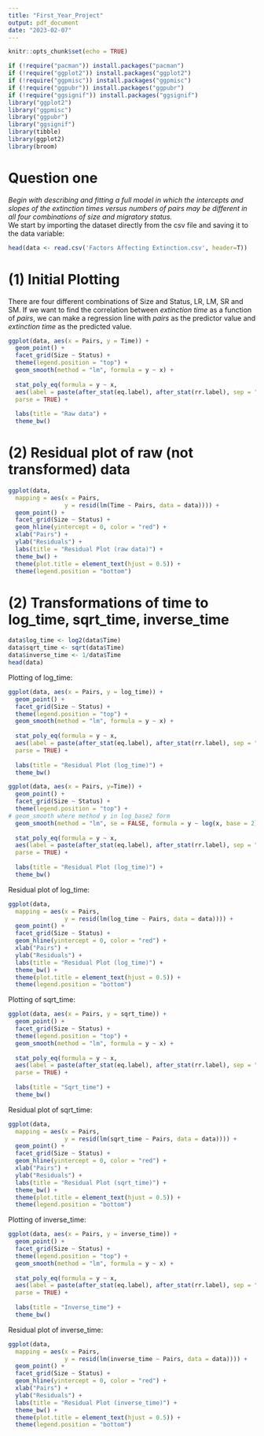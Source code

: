 ```yaml
---
title: "First_Year_Project"
output: pdf_document
date: "2023-02-07"
---
```


```r
knitr::opts_chunk$set(echo = TRUE)
```

```r
if (!require("pacman")) install.packages("pacman")
if (!require("ggplot2")) install.packages("ggplot2")
if (!require("ggpmisc")) install.packages("ggpmisc")
if (!require("ggpubr")) install.packages("ggpubr")
if (!require("ggsignif")) install.packages("ggsignif")
library("ggplot2")
library("ggpmisc")
library("ggpubr")
library("ggsignif")
library(tibble)
library(ggplot2)
library(broom)
```

# Question one

*Begin with describing and fitting a full model in which the intercepts and slopes of the extinction times versus numbers of pairs may be different in all four combinations of size and migratory status.*\
We start by importing the dataset directly from the csv file and saving it to the data variable:

```r
head(data <- read.csv('Factors Affecting Extinction.csv', header=T))
```

# (1) Initial Plotting

There are four different combinations of Size and Status, LR, LM, SR and SM. If we want to find the correlation between *extinction time* as a function of *pairs*, we can make a regression line with *pairs* as the predictor value and *extinction time* as the predicted value.

```r
ggplot(data, aes(x = Pairs, y = Time)) +
  geom_point() +
  facet_grid(Size ~ Status) +
  theme(legend.position = "top") +
  geom_smooth(method = "lm", formula = y ~ x) +
  
  stat_poly_eq(formula = y ~ x,
  aes(label = paste(after_stat(eq.label), after_stat(rr.label), sep = "~~~")),
  parse = TRUE) +
  
  labs(title = "Raw data") +
  theme_bw()
```

# (2) Residual plot of raw (not transformed) data

```r
ggplot(data,
  mapping = aes(x = Pairs,
                y = resid(lm(Time ~ Pairs, data = data)))) +
  geom_point() +
  facet_grid(Size ~ Status) +
  geom_hline(yintercept = 0, color = "red") +
  xlab("Pairs") +
  ylab("Residuals") +
  labs(title = "Residual Plot (raw data)") +
  theme_bw() +
  theme(plot.title = element_text(hjust = 0.5)) +
  theme(legend.position = "bottom")
```

# (2) Transformations of time to log_time, sqrt_time, inverse_time

```r
data$log_time <- log2(data$Time)
data$sqrt_time <- sqrt(data$Time)
data$inverse_time <- 1/data$Time
head(data)
```

Plotting of log_time:

```r
ggplot(data, aes(x = Pairs, y = log_time)) +
  geom_point() +
  facet_grid(Size ~ Status) +
  theme(legend.position = "top") +
  geom_smooth(method = "lm", formula = y ~ x) +
  
  stat_poly_eq(formula = y ~ x,
  aes(label = paste(after_stat(eq.label), after_stat(rr.label), sep = "~~~")),
  parse = TRUE) +
  
  labs(title = "Residual Plot (log_time)") +
  theme_bw()
```

```r
ggplot(data, aes(x = Pairs, y=Time)) +
  geom_point() +
  facet_grid(Size ~ Status) +
  theme(legend.position = "top") +
# geom_smooth where method y in log_base2 form
  geom_smooth(method = "lm", se = FALSE, formula = y ~ log(x, base = 2)) +
  
  stat_poly_eq(formula = y ~ x,
  aes(label = paste(after_stat(eq.label), after_stat(rr.label), sep = "~~~")),
  parse = TRUE) +
  
  labs(title = "Residual Plot (log_time)") +
  theme_bw()
```


Residual plot of log_time:

```r
ggplot(data,
  mapping = aes(x = Pairs,
                y = resid(lm(log_time ~ Pairs, data = data)))) +
  geom_point() +
  facet_grid(Size ~ Status) +
  geom_hline(yintercept = 0, color = "red") +
  xlab("Pairs") +
  ylab("Residuals") +
  labs(title = "Residual Plot (log_time)") +
  theme_bw() +
  theme(plot.title = element_text(hjust = 0.5)) +
  theme(legend.position = "bottom")
```

Plotting of sqrt_time:

```r
ggplot(data, aes(x = Pairs, y = sqrt_time)) +
  geom_point() +
  facet_grid(Size ~ Status) +
  theme(legend.position = "top") +
  geom_smooth(method = "lm", formula = y ~ x) +
  
  stat_poly_eq(formula = y ~ x,
  aes(label = paste(after_stat(eq.label), after_stat(rr.label), sep = "~~~")),
  parse = TRUE) +
  
  labs(title = "Sqrt_time") +
  theme_bw()
```

Residual plot of sqrt_time:

```r
ggplot(data,
  mapping = aes(x = Pairs,
                y = resid(lm(sqrt_time ~ Pairs, data = data)))) +
  geom_point() +
  facet_grid(Size ~ Status) +
  geom_hline(yintercept = 0, color = "red") +
  xlab("Pairs") +
  ylab("Residuals") +
  labs(title = "Residual Plot (sqrt_time)") +
  theme_bw() +
  theme(plot.title = element_text(hjust = 0.5)) +
  theme(legend.position = "bottom")
```

Plotting of inverse_time:

```r
ggplot(data, aes(x = Pairs, y = inverse_time)) +
  geom_point() +
  facet_grid(Size ~ Status) +
  theme(legend.position = "top") +
  geom_smooth(method = "lm", formula = y ~ x) +
  
  stat_poly_eq(formula = y ~ x,
  aes(label = paste(after_stat(eq.label), after_stat(rr.label), sep = "~~~")),
  parse = TRUE) +
  
  labs(title = "Inverse_time") +
  theme_bw()
```
Residual plot of inverse_time:

```r
ggplot(data,
  mapping = aes(x = Pairs,
                y = resid(lm(inverse_time ~ Pairs, data = data)))) +
  geom_point() +
  facet_grid(Size ~ Status) +
  geom_hline(yintercept = 0, color = "red") +
  xlab("Pairs") +
  ylab("Residuals") +
  labs(title = "Residual Plot (inverse_time)") +
  theme_bw() +
  theme(plot.title = element_text(hjust = 0.5)) +
  theme(legend.position = "bottom")
```








